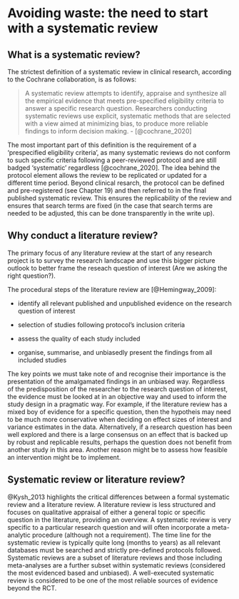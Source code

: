 # Avoiding waste: the need to start with a systematic review

<!--Key Question for Dorothy: Do we mean systematic review or literature review, see https://figshare.com/articles/Difference_between_a_systematic_review_and_a_literature_review/766364-->

## What is a systematic review?

The strictest definition of a systematic review in clinical research, according to the Cochrane collaboration, is as follows: 

> A systematic review attempts to identify, appraise and synthesize all the empirical evidence that meets pre-specified eligibility criteria to answer a specific research question. Researchers conducting systematic reviews use explicit, systematic methods that are selected with a view aimed at minimizing bias, to produce more reliable findings to inform decision making. - [@cochrane_2020]

The most important part of this definition is the requirement of a 'prespecified eligibility criteria', as many systematic reviews do not conform to such specific criteria following a peer-reviewed protocol and are still badged 'systematic' regardless [@cochrane_2020]. The idea behind the protocol element allows the review to be replicated or updated for a different time period. Beyond clinical resarch, the protocol can be defined and pre-registered (see Chapter 19) and then referred to in the final published systematic review. This ensures the replicability of the review and ensures that search terms are fixed (in the case that search terms are needed to be adjusted, this can be done transparently in the write up).

## Why conduct a literature review?

The primary focus of any literature review at the start of any research project is to survey the research landscape and use this bigger picture outlook to better frame the reseach question of interest (Are we asking the right question?). 

The procedural steps of the literature review are [@Hemingway_2009]:

 - identify all relevant published and unpublished evidence on the research question of interest

 - selection of studies following protocol's inclusion criteria

 - assess the quality of each study included

 - organise, summarise, and unbiasedly present the findings from all included studies
 
 The key points we must take note of and recognise their importance is the presentation of the amalgamated findings in an unbiased way. Regardless of the predisposition of the researcher to the research question of interest, the evidence must be looked at in an objective way and used to inform the study design in a pragmatic way. For example, if the literature review has a mixed boy of evidence for a specific question, then the hypotheis may need to be much more conservative when deciding on effect sizes of interest and variance estimates in the data. Alternatively, if a research question has been well explored and there is a large consensus on an effect that is backed up by robust and replicable results, perhaps the question does not benefit from another study in this area. Another reason might be to assess how feasible an intervention might be to implement.
 
## Systematic review or literature review?

@Kysh_2013 highlights the critical differences between a formal systematic review and a literature review. A literature review is less structured and focuses on qualitative appraisal of either a general topic or specific question in the literature, providing an overview. A systematic review is very specific to a particular research question and will often incorporate a meta-analytic procedure (although not a requirement). The time line for the systematic review is typically quite long (months to years) as all relevant databases must be searched and strictly pre-defined protocols followed. Systematic reviews are a subset of literature reviews and those including meta-analyses are a further subset within systematic reviews (considered the most evidenced based and unbiased). A well-executed systematic review is considered to be one of the most reliable sources of evidence beyond the RCT.    

 
 
